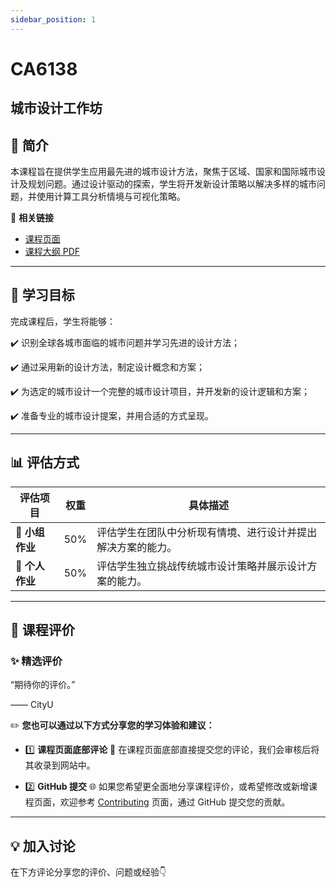 ```yaml
---
sidebar_position: 1
---
```


# CA6138
## 城市设计工作坊

## **📘 简介**
本课程旨在提供学生应用最先进的城市设计方法，聚焦于区域、国家和国际城市设计及规划问题。通过设计驱动的探索，学生将开发新设计策略以解决多样的城市问题，并使用计算工具分析情境与可视化策略。

🔗 **相关链接**
- [课程页面](https://www.cityu.edu.hk/catalogue/pg/202526/course/CA6138.htm)
- [课程大纲 PDF](https://www.cityu.edu.hk/catalogue/pg/202526/course/CA6138.pdf)

---

## **🎯 学习目标**

完成课程后，学生将能够：

✔️ 识别全球各城市面临的城市问题并学习先进的设计方法；

✔️ 通过采用新的设计方法，制定设计概念和方案；

✔️ 为选定的城市设计一个完整的城市设计项目，并开发新的设计逻辑和方案；

✔️ 准备专业的城市设计提案，并用合适的方式呈现。

---

## **📊 评估方式**

| **评估项目**          | **权重** | **具体描述**                                                                                       |
|----------------------|---------|---------------------------------------------------------------------------------------------------|
| **📝 小组作业**        | 50%     | 评估学生在团队中分析现有情境、进行设计并提出解决方案的能力。                                           |
| **📝 个人作业**        | 50%     | 评估学生独立挑战传统城市设计策略并展示设计方案的能力。                                               |

---

## **💬 课程评价**

### ✨ **精选评价**
<div className={commentStyles.commentBox}>
    <p className={commentStyles.commentText}>
        “期待你的评价。”
    </p>
    <p className={commentStyles.commentAuthor}>—— CityU</p>
</div>

✏️ **您也可以通过以下方式分享您的学习体验和建议：**

- 1️⃣ **课程页面底部评论**
💬 在课程页面底部直接提交您的评论，我们会审核后将其收录到网站中。

- 2️⃣ **GitHub 提交**
🌐 如果您希望更全面地分享课程评价，或希望修改或新增课程页面，欢迎参考 [Contributing](/contributing) 页面，通过 GitHub 提交您的贡献。

---

## **💡 加入讨论**

在下方评论分享您的评价、问题或经验👇
<Utterances />